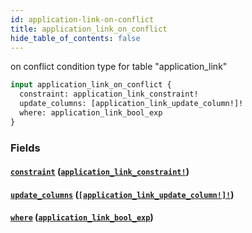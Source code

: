 ```yaml
---
id: application-link-on-conflict
title: application_link_on_conflict
hide_table_of_contents: false
---
```


on conflict condition type for table "application_link"

```graphql
input application_link_on_conflict {
  constraint: application_link_constraint!
  update_columns: [application_link_update_column!]!
  where: application_link_bool_exp
}
```

### Fields

#### [`constraint`](#) ([`application_link_constraint!`](../enums/application-link-constraint))

#### [`update_columns`](#) ([`[application_link_update_column!]!`](../enums/application-link-update-column))

#### [`where`](#) ([`application_link_bool_exp`](../inputs/application-link-bool-exp))
